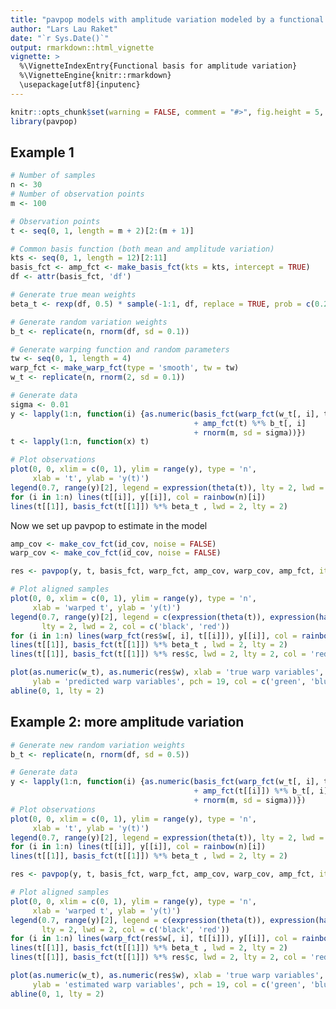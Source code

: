```yaml
---
title: "pavpop models with amplitude variation modeled by a functional basis"
author: "Lars Lau Raket"
date: "`r Sys.Date()`"
output: rmarkdown::html_vignette
vignette: >
  %\VignetteIndexEntry{Functional basis for amplitude variation}
  %\VignetteEngine{knitr::rmarkdown}
  \usepackage[utf8]{inputenc}
---
```

```r
knitr::opts_chunk$set(warning = FALSE, comment = "#>", fig.height = 5, fig.width = 7)
library(pavpop)
```

## Example 1

```r
# Number of samples
n <- 30 
# Number of observation points
m <- 100 

# Observation points
t <- seq(0, 1, length = m + 2)[2:(m + 1)] 

# Common basis function (both mean and amplitude variation)
kts <- seq(0, 1, length = 12)[2:11]
basis_fct <- amp_fct <- make_basis_fct(kts = kts, intercept = TRUE)
df <- attr(basis_fct, 'df')

# Generate true mean weights 
beta_t <- rexp(df, 0.5) * sample(-1:1, df, replace = TRUE, prob = c(0.2, 0.6, 0.2))

# Generate random variation weights
b_t <- replicate(n, rnorm(df, sd = 0.1))

# Generate warping function and random parameters
tw <- seq(0, 1, length = 4)
warp_fct <- make_warp_fct(type = 'smooth', tw = tw)
w_t <- replicate(n, rnorm(2, sd = 0.1))

# Generate data
sigma <- 0.01
y <- lapply(1:n, function(i) {as.numeric(basis_fct(warp_fct(w_t[, i], t)) %*% beta_t 
                                         + amp_fct(t) %*% b_t[, i] 
                                         + rnorm(m, sd = sigma))}) 
t <- lapply(1:n, function(x) t)

# Plot observations
plot(0, 0, xlim = c(0, 1), ylim = range(y), type = 'n', 
     xlab = 't', ylab = 'y(t)')
legend(0.7, range(y)[2], legend = expression(theta(t)), lty = 2, lwd = 2)
for (i in 1:n) lines(t[[i]], y[[i]], col = rainbow(n)[i])
lines(t[[1]], basis_fct(t[[1]]) %*% beta_t , lwd = 2, lty = 2)
```

Now we set up pavpop to estimate in the model
```r

amp_cov <- make_cov_fct(id_cov, noise = FALSE)
warp_cov <- make_cov_fct(id_cov, noise = FALSE)

res <- pavpop(y, t, basis_fct, warp_fct, amp_cov, warp_cov, amp_fct, iter = c(10, 10))

# Plot aligned samples
plot(0, 0, xlim = c(0, 1), ylim = range(y), type = 'n', 
     xlab = 'warped t', ylab = 'y(t)')
legend(0.7, range(y)[2], legend = c(expression(theta(t)), expression(hat(theta)(t))), 
       lty = 2, lwd = 2, col = c('black', 'red'))
for (i in 1:n) lines(warp_fct(res$w[, i], t[[i]]), y[[i]], col = rainbow(n)[i])
lines(t[[1]], basis_fct(t[[1]]) %*% beta_t , lwd = 2, lty = 2)
lines(t[[1]], basis_fct(t[[1]]) %*% res$c, lwd = 2, lty = 2, col = 'red')

plot(as.numeric(w_t), as.numeric(res$w), xlab = 'true warp variables', 
     ylab = 'predicted warp variables', pch = 19, col = c('green', 'blue'))
abline(0, 1, lty = 2)
```



## Example 2: more amplitude variation

```r
# Generate new random variation weights
b_t <- replicate(n, rnorm(df, sd = 0.5))

# Generate data
y <- lapply(1:n, function(i) {as.numeric(basis_fct(warp_fct(w_t[, i], t[[i]])) %*% beta_t 
                                         + amp_fct(t[[i]]) %*% b_t[, i] 
                                         + rnorm(m, sd = sigma))}) 
# Plot observations
plot(0, 0, xlim = c(0, 1), ylim = range(y), type = 'n', 
     xlab = 't', ylab = 'y(t)')
legend(0.7, range(y)[2], legend = expression(theta(t)), lty = 2, lwd = 2)
for (i in 1:n) lines(t[[i]], y[[i]], col = rainbow(n)[i])
lines(t[[1]], basis_fct(t[[1]]) %*% beta_t , lwd = 2, lty = 2)

res <- pavpop(y, t, basis_fct, warp_fct, amp_cov, warp_cov, amp_fct, iter = c(10, 10))

# Plot aligned samples
plot(0, 0, xlim = c(0, 1), ylim = range(y), type = 'n', 
     xlab = 'warped t', ylab = 'y(t)')
legend(0.7, range(y)[2], legend = c(expression(theta(t)), expression(hat(theta)(t))), 
       lty = 2, lwd = 2, col = c('black', 'red'))
for (i in 1:n) lines(warp_fct(res$w[, i], t[[i]]), y[[i]], col = rainbow(n)[i])
lines(t[[1]], basis_fct(t[[1]]) %*% beta_t , lwd = 2, lty = 2)
lines(t[[1]], basis_fct(t[[1]]) %*% res$c, lwd = 2, lty = 2, col = 'red')

plot(as.numeric(w_t), as.numeric(res$w), xlab = 'true warp variables', 
     ylab = 'estimated warp variables', pch = 19, col = c('green', 'blue'))
abline(0, 1, lty = 2)
```
